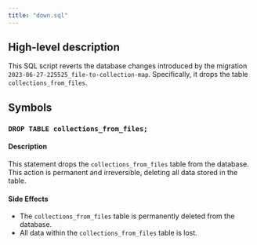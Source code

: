 ```yaml
---
title: "down.sql"
---
```


## High-level description
This SQL script reverts the database changes introduced by the migration `2023-06-27-225525_file-to-collection-map`. Specifically, it drops the table `collections_from_files`.

## Symbols

### `DROP TABLE collections_from_files;`
#### Description
This statement drops the `collections_from_files` table from the database. This action is permanent and irreversible, deleting all data stored in the table.

#### Side Effects
- The `collections_from_files` table is permanently deleted from the database.
- All data within the `collections_from_files` table is lost. 
